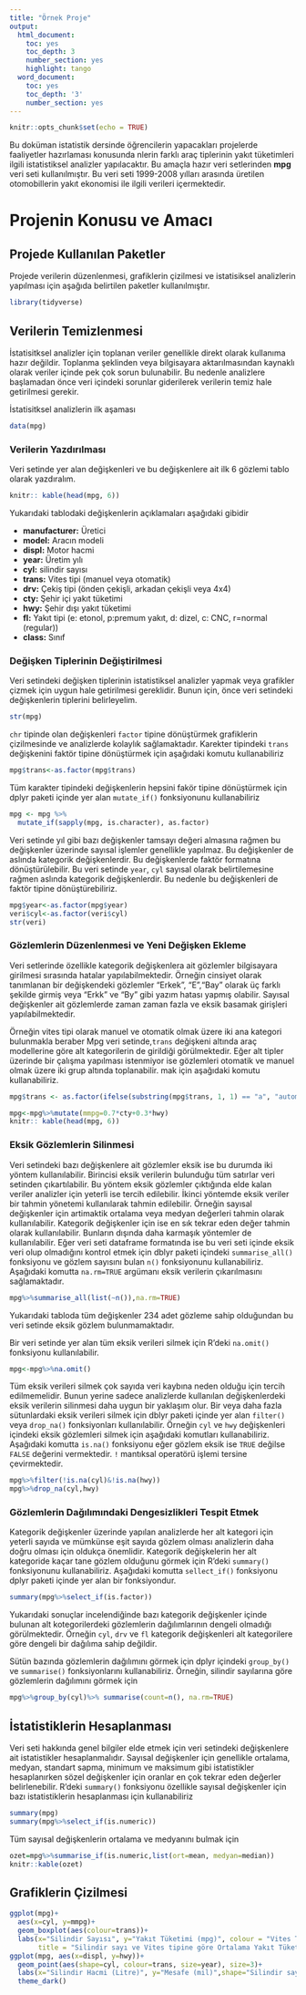 ```yaml
---
title: "Örnek Proje"
output:
  html_document:
    toc: yes
    toc_depth: 3
    number_section: yes
    highlight: tango
  word_document:
    toc: yes
    toc_depth: '3'
    number_section: yes
---
```

```r
knitr::opts_chunk$set(echo = TRUE)
```

Bu doküman istatistik dersinde öğrencilerin yapacakları projelerde  faaliyetler hazırlaması konusunda nlerin farklı araç tiplerinin yakıt tüketimleri ilgili istatistiksel analizler yapılacaktır.
Bu amaçla hazır veri setlerinden **mpg** veri seti kullanılmıştır. Bu veri seti 1999-2008 yılları arasında üretilen otomobillerin yakıt ekonomisi ile ilgili verileri içermektedir.

# Projenin Konusu ve Amacı



 


## Projede Kullanılan Paketler

Projede verilerin düzenlenmesi, grafiklerin çizilmesi ve istatisiksel analizlerin yapılması için aşağıda belirtilen paketler kullanılmıştır.

```r
library(tidyverse)
```


## Verilerin Temizlenmesi

İstatisitksel analizler için toplanan veriler genellikle  direkt olarak kullanıma hazır değildir.  Toplanma şeklinden veya bilgisayara aktarılmasından kaynaklı olarak veriler içinde pek çok sorun bulunabilir. Bu nedenle analizlere başlamadan önce veri içindeki sorunlar giderilerek verilerin temiz hale getirilmesi gerekir. 

İstatisitksel analizlerin ilk aşaması 

```r
data(mpg)
```

### Verilerin Yazdırılması

Veri setinde yer alan değişkenleri ve bu değişkenlere ait ilk 6 gözlemi tablo olarak yazdıralım.

```r
knitr:: kable(head(mpg, 6))
```

Yukarıdaki tablodaki değişkenlerin açıklamaları aşağıdaki gibidir

* **manufacturer:** Üretici 
* **model:** Aracın modeli
* **displ:** Motor hacmi
* **year:** Üretim yılı
* **cyl:** silindir sayısı
* **trans:** Vites tipi (manuel veya otomatik)
* **drv:** Çekiş tipi (önden çekişli, arkadan çekişli veya 4x4)
* **cty:** Şehir içi yakıt tüketimi
* **hwy:** Şehir dışı yakıt tüketimi
* **fl:** Yakıt tipi (e: etonol, p:premum yakıt, d: dizel, c: CNC, r=normal (regular))
* **class:** Sınıf

### Değişken Tiplerinin Değiştirilmesi

Veri setindeki değişken tiplerinin istatistiksel analizler yapmak veya grafikler çizmek için uygun hale getirilmesi gereklidir. Bunun için, önce veri setindeki değişkenlerin tiplerini belirleyelim.

```r
str(mpg)
```

`chr` tipinde olan değişkenleri `factor` tipine dönüştürmek grafiklerin çizilmesinde ve analizlerde kolaylık sağlamaktadır. Karekter tipindeki `trans` değişkenini faktör tipine dönüştürmek için aşağıdaki komutu kullanabiliriz


```r
mpg$trans<-as.factor(mpg$trans)
```
Tüm karakter tipindeki değişkenlerin hepsini fakör tipine dönüştürmek için dplyr paketi içinde yer alan `mutate_if()` fonksiyonunu kullanabiliriz

```r

mpg <- mpg %>%
  mutate_if(sapply(mpg, is.character), as.factor)
```

Veri setinde yıl gibi bazı değişkenler tamsayı değeri almasına rağmen bu değişkenler üzerinde sayısal işlemler genellikle yapılmaz. Bu değişkenler de aslında kategorik değişkenlerdir. Bu değişkenlerde faktör formatına dönüştürülebilir. Bu veri setinde `year`, `cyl` sayısal olarak belirtilemesine rağmen aslında kategorik değişkenlerdir. Bu nedenle bu değişkenleri de faktör tipine dönüştürebiliriz. 

```r
mpg$year<-as.factor(mpg$year)
veri$cyl<-as.factor(veri$cyl)
str(veri)
```

### Gözlemlerin Düzenlenmesi ve Yeni Değişken Ekleme

Veri setlerinde özellikle kategorik değişkenlera ait gözlemler bilgisayara girilmesi sırasında hatalar yapılabilmektedir.  Örneğin cinsiyet olarak tanımlanan bir değişkendeki gözlemler "Erkek", "E","Bay" olarak üç farklı şekilde girmiş veya "Erkk" ve "By" gibi yazım hatası yapmış olabilir. Sayısal değişkenler ait gözlemlerde zaman zaman fazla ve eksik basamak girişleri yapılabilmektedir. 

Örneğin vites tipi olarak  manuel ve otomatik olmak üzere iki ana kategori bulunmakla beraber Mpg veri setinde,`trans` değişkeni altında araç modellerine göre alt kategorilerin de girildiği görülmektedir. Eğer alt tipler üzerinde bir çalışma yapılması istenmiyor ise gözlemleri otomatik ve manuel olmak üzere iki grup altında toplanabilir. mak için aşağıdaki komutu kullanabiliriz.  

```r
mpg$trans <- as.factor(ifelse(substring(mpg$trans, 1, 1) == "a", "automatic", "manual"))
```


```r
mpg<-mpg%>%mutate(mmpg=0.7*cty+0.3*hwy)
knitr:: kable(head(mpg, 6))
```

### Eksik Gözlemlerin Silinmesi

Veri setindeki bazı değişkenlere ait gözlemler eksik ise bu durumda iki yöntem kullanılabilir. Birincisi eksik verilerin bulunduğu tüm satırlar veri setinden çıkartılabilir. Bu yöntem eksik gözlemler çıktığında elde kalan veriler analizler için yeterli ise tercih edilebilir. İkinci yöntemde eksik veriler bir tahmin yönetemi kullanılarak tahmin edilebilir. Örneğin sayısal değişkenler için artimaktik ortalama veya medyan değerleri tahmin olarak kullanılabilir. Kategorik değişkenler için ise en sık tekrar eden değer tahmin olarak kullanılabilir. Bunların dışında daha karmaşık yöntemler de kullanılabilir. Eğer veri seti dataframe formatında ise bu veri seti içinde eksik veri olup olmadığını kontrol etmek için dblyr paketi içindeki `summarise_all()` fonksiyonu ve gözlem sayısını bulan `n()` fonksiyonunu kullanabiliriz. Aşağıdaki komutta `na.rm=TRUE` argümanı eksik verilerin çıkarılmasını sağlamaktadır.

```r
mpg%>%summarise_all(list(~n()),na.rm=TRUE)
```

Yukarıdaki tabloda tüm değişkenler 234 adet gözleme sahip olduğundan bu veri setinde eksik gözlem bulunmamaktadır. 

Bir veri setinde yer alan tüm eksik verileri silmek için R'deki `na.omit()` fonksiyonu kullanılabilir.

```r
mpg<-mpg%>%na.omit()
```

Tüm eksik verileri silmek çok sayıda veri kaybına neden olduğu için tercih edilmemelidir. Bunun yerine sadece analizlerde kullanılan değişkenlerdeki eksik verilerin silinmesi daha uygun bir yaklaşım olur.  Bir veya daha fazla sütunlardaki eksik verileri silmek için dblyr paketi içinde yer alan  `filter()` veya `drop_na()` fonksiyonları kullanılabilir. Örneğin `cyl` ve `hwy` değişkenleri içindeki eksik gözlemleri silmek için aşağıdaki komutları kullanabiliriz. Aşağıdaki komutta `is.na()` fonksiyonu eğer gözlem eksik ise `TRUE` değilse `FALSE` değerini vermektedir. `!` mantıksal operatörü  işlemi  tersine çevirmektedir. 

```r
mpg%>%filter(!is.na(cyl)&!is.na(hwy))
mpg%>%drop_na(cyl,hwy)
```

### Gözlemlerin Dağılımındaki Dengesizlikleri Tespit Etmek


Kategorik değişkenler üzerinde yapılan analizlerde her alt kategori için yeterli sayıda ve mümkünse eşit sayıda gözlem olması analizlerin daha doğru olması için oldukça önemlidir. Kategorik değişkelerin her alt kategoride kaçar tane gözlem olduğunu görmek için R'deki `summary()` fonksiyonunu kullanabiliriz. Aşağıdaki komutta `sellect_if()` fonksiyonu dplyr paketi içinde yer alan bir fonksiyondur. 

```r
summary(mpg%>%select_if(is.factor))
```

Yukarıdaki sonuçlar incelendiğinde bazı kategorik değişkenler içinde bulunan alt kotegorilerdeki gözlemlerin dağılımlarının dengeli olmadığı görülmektedir. Örneğin `cyl`, `drv` ve `fl` kategorik değişkenleri alt kategorilere göre dengeli bir dağılıma sahip değildir. 

Sütün bazında gözlemlerin dağılımını görmek için dplyr içindeki `group_by()` ve `summarise()` fonksiyonlarını kullanabiliriz. Örneğin, silindir sayılarına göre gözlemlerin dağılımını görmek için

```r
mpg%>%group_by(cyl)%>% summarise(count=n(), na.rm=TRUE)
```

## İstatistiklerin Hesaplanması

Veri seti hakkında genel bilgiler elde etmek için veri setindeki değişkenlere ait istatistikler hesaplanmalıdır. Sayısal değişkenler için genellikle ortalama, medyan, standart sapma, minimum ve maksimum gibi istatistikler hesaplanırken sözel değişkenler için oranlar en çok tekrar eden değerler belirlenebilir. R'deki `summary()` fonksiyonu özellikle sayısal değişkenler için bazı istatistiklerin hesaplanması için kullanabiliriz 

```r
summary(mpg)
summary(mpg%>%select_if(is.numeric))
```

Tüm sayısal değişkenlerin ortalama ve medyanını bulmak için

```r
ozet=mpg%>%summarise_if(is.numeric,list(ort=mean, medyan=median))
knitr::kable(ozet)
```

## Grafiklerin Çizilmesi

```r
ggplot(mpg)+
  aes(x=cyl, y=mmpg)+
  geom_boxplot(aes(colour=trans))+
  labs(x="Silindir Sayısı", y="Yakıt Tüketimi (mpg)", colour = "Vites Türü",
       title = "Silindir sayı ve Vites tipine göre Ortalama Yakıt Tüketimleri", )
ggplot(mpg, aes(x=displ, y=hwy))+
  geom_point(aes(shape=cyl, colour=trans, size=year), size=3)+
  labs(x="Silindir Hacmi (Litre)", y="Mesafe (mil)",shape="Silindir sayısı", colour="Vites Tipi")+
  theme_dark()
```

